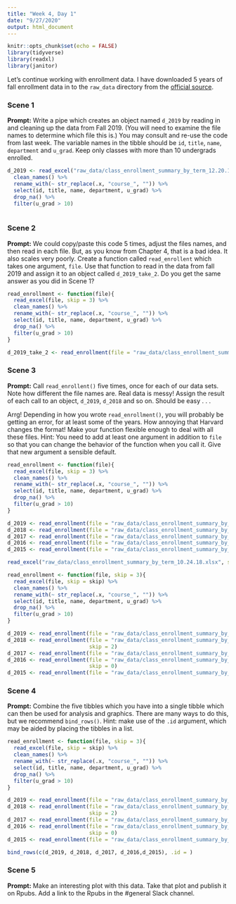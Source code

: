 ```yaml
---
title: "Week 4, Day 1"
date: "9/27/2020"
output: html_document
---
```


```r
knitr::opts_chunk$set(echo = FALSE)
library(tidyverse)
library(readxl)
library(janitor)
```

Let's continue working with enrollment data. I have downloaded 5 years of fall enrollment data in to the `raw_data` directory from the [official source](https://registrar.fas.harvard.edu/faculty-staff/courses/enrollment/archived-course-enrollment-reports).

### Scene 1

**Prompt:** Write a pipe which creates an object named `d_2019` by reading in and cleaning up the data from Fall 2019. (You will need to examine the file names to determine which file this is.) You may consult and re-use the code from last week. The variable names in the tibble should be `id`,  `title`, `name`, `department` and `u_grad`. Keep only classes with more than 10 undergrads enrolled.
```r
d_2019 <- read_excel("raw_data/class_enrollment_summary_by_term_12.20.19.xlsx", skip = 3) %>%
  clean_names() %>%
  rename_with(~ str_replace(.x, "course_", "")) %>%
  select(id, title, name, department, u_grad) %>%
  drop_na() %>%
  filter(u_grad > 10)
  
```

### Scene 2

**Prompt:** We could copy/paste this code 5 times, adjust the files names, and then read in each file. But, as you know from Chapter 4, that is a bad idea. It also scales very poorly. Create a function called `read_enrollent` which takes one argument, `file`. Use that function to read in the data from fall 2019 and assign it to an object called `d_2019_take_2`. Do you get the same answer as you did in Scene 1?

```r
read_enrollment <- function(file){
  read_excel(file, skip = 3) %>%
  clean_names() %>%
  rename_with(~ str_replace(.x, "course_", "")) %>%
  select(id, title, name, department, u_grad) %>%
  drop_na() %>%
  filter(u_grad > 10)
}

d_2019_take_2 <- read_enrollment(file = "raw_data/class_enrollment_summary_by_term_12.20.19.xlsx")
```


### Scene 3

**Prompt:** Call `read_enrollent()` five times, once for each of our data sets. Note how different the file names are. Real data is messy! Assign the result of each call to an object, `d_2019`, `d_2018` and so on. Should be easy . . .

Arrg! Depending in how you wrote `read_enrollment()`, you will probably be getting an error, for at least some of the years.  How annoying that Harvard changes the format! Make your function flexible enough to deal with all these files. Hint: You need to add at least one argument in addition to `file` so that you can change the behavior of the function when you call it. Give that new argument a sensible default.
```r
read_enrollment <- function(file){
  read_excel(file, skip = 3) %>%
  clean_names() %>%
  rename_with(~ str_replace(.x, "course_", "")) %>%
  select(id, title, name, department, u_grad) %>%
  drop_na() %>%
  filter(u_grad > 10)
}

d_2019 <- read_enrollment(file = "raw_data/class_enrollment_summary_by_term_12.20.19.xlsx")
d_2018 <- read_enrollment(file = "raw_data/class_enrollment_summary_by_term_10.24.18.xlsx")
d_2017 <- read_enrollment(file = "raw_data/class_enrollment_summary_by_term_10.20.17.xlsx")
d_2016 <- read_enrollment(file = "raw_data/class_enrollment_summary_by_term_fall_2016.xlsx")
d_2015 <- read_enrollment(file = "raw_data/class_enrollment_summary_by_term_fall_2015.xlsx")

read_excel("raw_data/class_enrollment_summary_by_term_10.24.18.xlsx", skip = 2) 

read_enrollment <- function(file, skip = 3){
  read_excel(file, skip = skip) %>%
  clean_names() %>%
  rename_with(~ str_replace(.x, "course_", "")) %>%
  select(id, title, name, department, u_grad) %>%
  drop_na() %>%
  filter(u_grad > 10)
}

d_2019 <- read_enrollment(file = "raw_data/class_enrollment_summary_by_term_12.20.19.xlsx")
d_2018 <- read_enrollment(file = "raw_data/class_enrollment_summary_by_term_10.24.18.xlsx", 
                          skip = 2)
d_2017 <- read_enrollment(file = "raw_data/class_enrollment_summary_by_term_10.20.17.xlsx")
d_2016 <- read_enrollment(file = "raw_data/class_enrollment_summary_by_term_fall_2016.xlsx",
                          skip = 0)
d_2015 <- read_enrollment(file = "raw_data/class_enrollment_summary_by_term_fall_2015.xlsx")
```


### Scene 4

**Prompt:** Combine the five tibbles which you have into a single tibble which can then be used for analysis and graphics. There are many ways to do this, but we recommend `bind_rows()`. Hint: make use of the `.id` argument, which may be aided by placing the tibbles in a list.

```r
read_enrollment <- function(file, skip = 3){
  read_excel(file, skip = skip) %>%
  clean_names() %>%
  rename_with(~ str_replace(.x, "course_", "")) %>%
  select(id, title, name, department, u_grad) %>%
  drop_na() %>%
  filter(u_grad > 10)
}

d_2019 <- read_enrollment(file = "raw_data/class_enrollment_summary_by_term_12.20.19.xlsx")
d_2018 <- read_enrollment(file = "raw_data/class_enrollment_summary_by_term_10.24.18.xlsx", 
                          skip = 2)
d_2017 <- read_enrollment(file = "raw_data/class_enrollment_summary_by_term_10.20.17.xlsx")
d_2016 <- read_enrollment(file = "raw_data/class_enrollment_summary_by_term_fall_2016.xlsx",
                          skip = 0)
d_2015 <- read_enrollment(file = "raw_data/class_enrollment_summary_by_term_fall_2015.xlsx")

bind_rows(c(d_2019, d_2018, d_2017, d_2016,d_2015), .id = )
```


### Scene 5

**Prompt:** Make an interesting plot with this data. Take that plot and publish it on Rpubs. Add a link to the Rpubs in the #general Slack channel.



